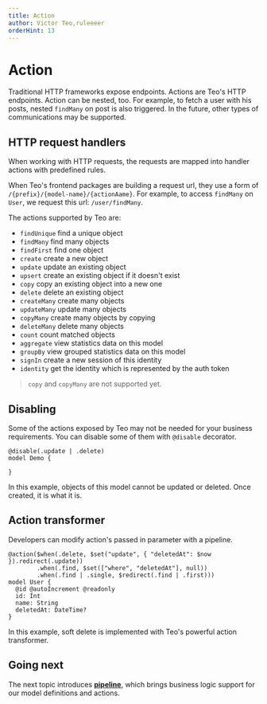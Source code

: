 ```yaml
---
title: Action
author: Victor Teo,ruleeeer
orderHint: 13
---
```



# Action

Traditional HTTP frameworks expose endpoints. Actions are Teo's HTTP endpoints.
Action can be nested, too. For example, to fetch a user with his posts, nested
`findMany` on post is also triggered. In the future, other types of
communications may be supported.

## HTTP request handlers

When working with HTTP requests, the requests are mapped into handler actions
with predefined rules.

When Teo's frontend packages are building a request url, they use a form of
`/{prefix}/{model-name}/{actionAame}`. For example, to access
`findMany` on `User`, we request this url: `/user/findMany`.

The actions supported by Teo are:

* `findUnique` find a unique object
* `findMany` find many objects
* `findFirst` find one object
* `create` create a new object
* `update` update an existing object
* `upsert` create an existing object if it doesn't exist
* `copy` copy an existing object into a new one
* `delete` delete an existing object
* `createMany` create many objects
* `updateMany` update many objects
* `copyMany` create many objects by copying
* `deleteMany` delete many objects
* `count` count matched objects
* `aggregate` view statistics data on this model
* `groupBy` view grouped statistics data on this model
* `signIn` create a new session of this identity
* `identity` get the identity which is represented by the auth token

> `copy` and `copyMany` are not supported yet.

## Disabling

Some of the actions exposed by Teo may not be needed for your business
requirements. You can disable some of them with `@disable` decorator.

```teo showLineNumbers
@disable(.update | .delete)
model Demo {

}
```

In this example, objects of this model cannot be updated or deleted. Once
created, it is what it is.

## Action transformer

Developers can modify action's passed in parameter with a pipeline.

```teo showLineNumbers /@action/
@action($when(.delete, $set("update", { "deletedAt": $now }).redirect(.update))
        .when(.find, $set(["where", "deletedAt"], null))
        .when(.find | .single, $redirect(.find | .first)))
model User {
  @id @autoIncrement @readonly
  id: Int
  name: String
  deletedAt: DateTime?
}
```

In this example, soft delete is implemented with Teo's powerful action
transformer.

## Going next

The next topic introduces
[**pipeline**](/concepts/components/teo-server/pipeline),
which brings business logic support for our model definitions and actions.

<PrevNext />
